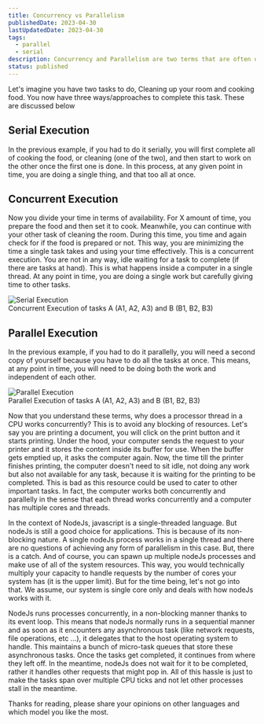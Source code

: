 ```yaml
---
title: Concurrency vs Parallelism
publishedDate: 2023-04-30
lastUpdatedDate: 2023-04-30
tags:
  - parallel
  - serial
description: Concurrency and Parallelism are two terms that are often used interchangeably. But they are not the same. Let's understand the difference between them.
status: published
---
```


Let's imagine you have two tasks to do, Cleaning up your room and cooking food. You now have three ways/approaches to complete this task. These are discussed below

## Serial Execution

In the previous example, if you had to do it serially, you will first complete all of cooking the food, or cleaning (one of the two), and then start to work on the other once the first one is done. In this process, at any given point in time, you are doing a single thing, and that too all at once.

## Concurrent Execution

Now you divide your time in terms of availability. For X amount of time, you prepare the food and then set it to cook. Meanwhile, you can continue with your other task of cleaning the room. During this time, you time and again check for if the food is prepared or not. This way, you are minimizing the time a single task takes and using your time effectively. This is a concurrent execution. You are not in any way, idle waiting for a task to complete (if there are tasks at hand). This is what happens inside a computer in a single thread. At any point in time, you are doing a single work but carefully giving time to other tasks.

<img src="/execution.avif" alt="Serial Execution" />
<figcaption>Concurrent Execution of tasks A (A1, A2, A3) and B (B1, B2, B3)</figcaption>

## Parallel Execution

In the previous example, if you had to do it parallelly, you will need a second copy of yourself because you have to do all the tasks at once. This means, at any point in time, you will need to be doing both the work and independent of each other.

<img src="/parallel.avif" alt="Parallel Execution" />
<figcaption>Parallel Execution of tasks A (A1, A2, A3) and B (B1, B2, B3)</figcaption>

Now that you understand these terms, why does a processor thread in a CPU works concurrently? This is to avoid any blocking of resources. Let's say you are printing a document, you will click on the print button and it starts printing. Under the hood, your computer sends the request to your printer and it stores the content inside its buffer for use. When the buffer gets emptied up, it asks the computer again. Now, the time till the printer finishes printing, the computer doesn't need to sit idle, not doing any work but also not available for any task, because it is waiting for the printing to be completed. This is bad as this resource could be used to cater to other important tasks. In fact, the computer works both concurrently and parallelly in the sense that each thread works concurrently and a computer has multiple cores and threads.

In the context of NodeJs, javascript is a single-threaded language. But nodeJs is still a good choice for applications. This is because of its non-blocking nature. A single nodeJs process works in a single thread and there are no questions of achieving any form of parallelism in this case. But, there is a catch. And of course, you can spawn up multiple nodeJs processes and make use of all of the system resources. This way, you would technically multiply your capacity to handle requests by the number of cores your system has (it is the upper limit). But for the time being, let's not go into that. We assume, our system is single core only and deals with how nodeJs works with it.

NodeJs runs processes concurrently, in a non-blocking manner thanks to its event loop. This means that nodeJs normally runs in a sequential manner and as soon as it encounters any asynchronous task (like network requests, file operations, etc ...), it delegates that to the host operating system to handle. This maintains a bunch of micro-task queues that store these asynchronous tasks. Once the tasks get completed, it continues from where they left off. In the meantime, nodeJs does not wait for it to be completed, rather it handles other requests that might pop in. All of this hassle is just to make the tasks span over multiple CPU ticks and not let other processes stall in the meantime.

Thanks for reading, please share your opinions on other languages and which model you like the most.
